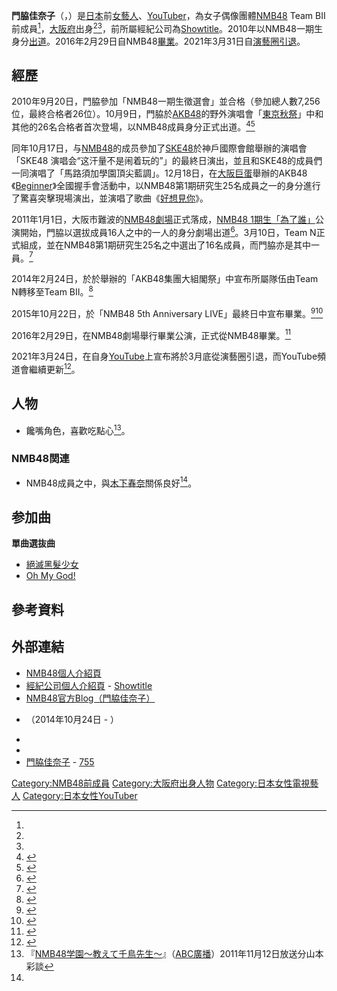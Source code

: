 {{BLPsources|time=2020-09-27T11:30:43+00:00}}
{{藝人
|姓名 = 門脇佳奈子
|類型 = 女藝人
|外文名 = 門脇 佳奈子（かどわき かなこ）
|外文 = ja
|羅馬拼音 = Kadowaki Kanako
|圖像 =
|暱稱 = Kanakichi（{{lang|ja|かなきち}}）<ref name="nmb48">{{cite web |url=http://www.nmb48.com/member/kadowaki_kanako/|script-title=ja:メンバー｜門脇 佳奈子|publisher=NMB48公式サイト|language=ja |date=20185-04-12 |accessdate=2015-04-01|archive-date=2015-04-12|archive-url=https://web.archive.org/web/20160208000638/http://www.nmb48.com/member/kadowaki_kanako/|dead-url=yes}}</ref> 
|國籍 = {{JPN}}
|出生日期 = {{birth_date_and_age|1996|10|24}}
|語言 = [[日語|日語]]
|職業 = [[日本電視藝人|電視藝人]]、[[YouTuber|YouTuber]]
|出道日期 = 2010年10月9日
|活躍年代 = 2010年－2021年
|出道作品 =《[[絕滅黑髮少女|絕滅黑髮少女]]》
|經紀公司 = [[京樂吉本控股|京樂吉本]]（[[NMB48|NMB48]]時期）<br>[[Showtitle|Showtitle]] （2016年－2021年）
|相關團體 = [[NMB48|NMB48]]（2010年－2016年）
|官方網站 = [https://web.archive.org/web/20210327073506/http://showtitle.co.jp/content/KadowakiKanako.php 經紀公司個人介紹頁]
|IMDb = 
|module = 
{{Infobox AKB48 member
|embed = yes 
|出身地點 = {{JPN}}[[大阪府|大阪府]]
|血型 = A型<ref name="nmb48"/>
|身高 = {{height|m=1.59}}<ref name="showtitle">{{cite web |url=http://showtitle.co.jp/content/KadowakiKanako.php|script-title=ja:門脇 佳奈子|publisher=[[Showtitle|Showtitle]]|language=ja |date=2021-03-31 |accessdate=2021-03-31|archive-date=2021-03-31|archive-url=https://web.archive.org/web/20210327073506/http://showtitle.co.jp/content/KadowakiKanako.php|dead-url=yes}}</ref> 
|加入時期 = NMB48第1期
|出道日期 = 2010年10月9日
|畢業日期 = 2016年2月29日
|畢業前所屬團體 = NMB48
|畢業前所屬隊伍 = Team BII
|前屬隊伍 = Team M
|兼任隊伍 = 
|選拔次數 = 11次
|第三屆總選舉排名 = 未入圍
|第四屆總選舉排名 = 未入圍
|第五屆總選舉排名 = 未入圍
|第六屆總選舉排名 = 未入圍
|第七屆總選舉排名 = 未入圍
|相關團體 = 
|官方網站 = https://web.archive.org/web/20160208000638/http://www.nmb48.com/member/kadowaki_kanako/ NMB48個人介紹頁
}}
}}

'''門脇佳奈子'''（{{jpn|j=門脇 佳奈子|kn=かどわき かなこ|rm=Kadowaki Kanako}}，{{bd|1996年|10月24日|catIdx=Kadowaki Kanako}}）是[[日本|日本]]前[[女藝人|女藝人]]、[[YouTuber|YouTuber]]，為女子偶像團體[[NMB48|NMB48]] Team BII前成員<ref name="nmb48"/>，[[大阪府|大阪府]]出身<ref name="nmb48"/><ref name="showtitle"/>，前所屬經紀公司為[[Showtitle|Showtitle]]。2010年以NMB48一期生身分[[出道|出道]]。2016年2月29日自NMB48[[畢業_(演藝界)|畢業]]。2021年3月31日自[[演藝圈|演藝圈]][[退休|引退]]。

== 經歷 ==
2010年9月20日，門脇參加「NMB48一期生徵選會」並合格（參加總人數7,256位，最終合格者26位）。10月9日，門脇於[[AKB48|AKB48]]的野外演唱會「[[AKB48_东京秋祭|東京秋祭]]」中和其他的26名合格者首次登場，以NMB48成員身分正式出道。<ref>{{cite web|url=http://namba.keizai.biz/headline/1542/ |language=ja |script-title=ja:「会いに行けるアイドル」NMB48が始動－「研究生」26人が活動開始|publisher=難波經濟新聞 |date=2010-10-13 |accessdate=2013-06-01}}</ref><ref>{{cite web |url=http://natalie.mu/music/news/38903 |language=ja |script-title=ja:NMB48第1期生26名、AKB48秋祭りでサプライズ披露|publisher=[[娜塔莉_(網站)|natalie]] |date=2010-10-09 |accessdate=2013-06-01 |archive-date=2014-03-16 |archive-url=https://web.archive.org/web/20140316052429/http://natalie.mu/music/news/38903 |dead-url=no }}</ref>

同年10月17日，与[[NMB48|NMB48]]的成员參加了[[SKE48|SKE48]]於神戶國際會館舉辦的演唱會「SKE48 演唱会“这汗量不是闹着玩的”」的最終日演出，並且和SKE48的成員們一同演唱了「馬路須加學園頂尖藍調」。12月18日，在[[大阪巨蛋|大阪巨蛋]]舉辦的AKB48 《[[Beginner_(AKB48单曲)|Beginner]]》全國握手會活動中，以NMB48第1期研究生25名成員之一的身分進行了驚喜突擊現場演出，並演唱了歌曲《[[好想見你_(AKB48單曲)|好想見你]]》。

2011年1月1日，大阪市難波的[[NMB48劇場|NMB48劇場]]正式落成，[[Team_A_3rd_Stage「為了誰」#NMB48_1期生「為了誰」公演|NMB48 1期生「為了誰」]]公演開始，門脇以選拔成員16人之中的一人的身分劇場出道<ref>{{cite news|url=http://natalie.mu/music/news/42881|script-title=ja:目指すは城ホール！NMB48初公演が本日スタート|newspaper=音楽ナタリー|publisher=ナターシャ|date=2011-01-01|accessdate=2017-01-02}}</ref>。3月10日，Team N正式組成，並在NMB48第1期研究生25名之中選出了16名成員，而門脇亦是其中一員。<ref>{{cite news|url=http://natalie.mu/music/news/46233|script-title=ja:NMB48チームN結成「新たなスタートラインに立った」|newspaper=音楽ナタリー|publisher=ナターシャ|date=2011-03-10|accessdate=2017-01-02}}</ref>

2014年2月24日，於於{{link-ja|Zepp DiverCity Tokyo|Zepp}}舉辦的「AKB48集團大組閣祭」中宣布所屬隊伍由Team N轉移至Team BII。<ref>{{Cite news|url=https://www.akb48.co.jp/page/daisokaku/Pafter=1&group=nmb48_list.html|script-title=ja:AKB48グループ 大組閣祭り 組閣後 NMB48|website=AKB48オフィシャルサイトdate=2014-02-24}}</ref>

2015年10月22日，於「NMB48 5th Anniversary LIVE」最終日中宣布畢業。<ref>{{Cite news|url=http://www.oricon.co.jp/news/2061112/|script-title=ja:NMB48門脇佳奈子が卒業を発表 タレントへ転身「一歩外に出て頑張る」|website=ORICON STYLE|date=2015-10-22}}</ref><ref>{{Cite news|url=http://www.nikkansports.com/entertainment/akb48/news/1556176.html|script-title=ja:NMB48「かなきち」門脇佳奈子が卒業を発表|newspaper=日刊スポーツ|date=2015-10-22|accessdate=2017-01-01}}</ref>

2016年2月29日，在NMB48劇場舉行畢業公演，正式從NMB48畢業。<ref>{{Cite news|url=https://www.tokyo-sports.co.jp/entame/512235/|script-title=ja:ＮＭＢ４８門脇佳奈子が卒業公演　釣り番組レギュラー出演決定|date=2016-10-22|accessdate=2017-01-01}}</ref>

2021年3月24日，在自身[[YouTube|YouTube]]上宣布將於3月底從演藝圈引退，而YouTube頻道會繼續更新<ref>{{Cite news|url= https://www.sanspo.com/geino/news/20210324/geo21032421150030-n1.html |script-title= ja:元ＮＭＢ門脇佳奈子、芸能界引退「次に挑戦したいことを見つけた」 |newspaper= SANSPO.COM |publisher= 産経デジタル |date= 2021-03-24 |accessdate= 2021-03-24 }}</ref>。

== 人物 ==
* 饞嘴角色，喜歡吃點心<ref name="ka1">『[[NMB48学園〜教えて千鳥先生〜|NMB48学園〜教えて千鳥先生〜]]』（[[ABC廣播|ABC廣播]]）2011年11月12日放送分山本彩談</ref>。

=== NMB48関連 ===
* NMB48成員之中，與[[木下春奈|木下春奈]]關係良好<ref name="ka1"/>。

==参加曲==
'''單曲選抜曲'''
*[[絕滅黑髮少女|絕滅黑髮少女]]
*[[Oh_My_God!|Oh My God!]]

== 參考資料 ==
{{Reflist}}

==外部連結==
* [https://web.archive.org/web/20160208000638/http://www.nmb48.com/member/kadowaki_kanako/ NMB48個人介紹頁]{{ja}}
* [https://web.archive.org/web/20210327073506/http://showtitle.co.jp/content/KadowakiKanako.php 經紀公司個人介紹頁] - [[Showtitle|Showtitle]]{{ja}}
* [https://web.archive.org/web/20160410180313/http://ameblo.jp/nmb48/theme-10030699362.html NMB48官方Blog（門脇佳奈子）]{{ja}}
* {{twitter|kanakichiyade}}（2014年10月24日 - ）{{ja}}
* {{Instagram|kanakoofficial}}{{ja}}
* {{YouTube|channel=UCmsAMT198IWoW7eea0Ruvog}}{{ja}}
* [https://7gogo.jp/users/3sebm3x2BoJ4 門脇佳奈子] - [[755|755]]{{ja}}

{{NMB48}}

{{DEFAULTSORT:Kadowaki Kanako}}
[[Category:NMB48前成員|Category:NMB48前成員]]
[[Category:大阪府出身人物|Category:大阪府出身人物]]
[[Category:日本女性電視藝人|Category:日本女性電視藝人]]
[[Category:日本女性YouTuber|Category:日本女性YouTuber]]
